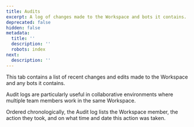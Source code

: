 ```yaml
---
title: Audits
excerpt: A log of changes made to the Workspace and bots it contains.
deprecated: false
hidden: false
metadata:
  title: ''
  description: ''
  robots: index
next:
  description: ''
---
```

This tab contains a list of recent changes and edits made to the Workspace and any bots it contains.

Audit logs are particularly useful in collaborative environments where multiple team members work in the same Workspace.

Ordered chronologically, the Audit log lists the Workspace member, the action they took, and on what time and date this action was taken.
